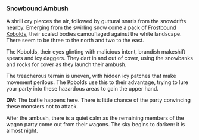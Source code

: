 ### Snowbound Ambush

A shrill cry pierces the air, followed by guttural snarls from the snowdrifts nearby. Emerging from the swirling snow come a pack of [Frostbound Kobolds](#frostbound-kobold), their scaled bodies camouflaged against the white landscape.  There seem to be three to the north and two to the east.

The Kobolds, their eyes glinting with malicious intent, brandish makeshift spears and icy daggers. They dart in and out of cover, using the snowbanks and rocks for cover as they launch their ambush.

The treacherous terrain is uneven, with hidden icy patches that make movement perilous. The Kobolds use this to their advantage, trying to lure your party into these hazardous areas to gain the upper hand.

:::{.callout-note}
**DM**: The battle happens here.  There is little chance of the party convincing these monsters not to attack.
:::

After the ambush, there is a quiet calm as the remaining members of the wagon party come out from their wagons.  The sky begins to darken: it is almost night.

